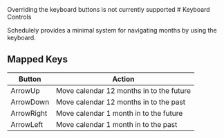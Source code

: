 
<Callout type="info" emoji="i">
  Overriding the keyboard buttons is not currently supported
</Callout>
# Keyboard Controls

Schedulely provides a minimal system for navigating months by using the keyboard.

## Mapped Keys

| Button     | Action                                   |
| ---------- | ---------------------------------------- |
| ArrowUp    | Move calendar 12 months in to the future |
| ArrowDown  | Move calendar 12 months in to the past   |
| ArrowRight | Move calendar 1 month in to the future   |
| ArrowLeft  | Move calendar 1 month in to the past     |
